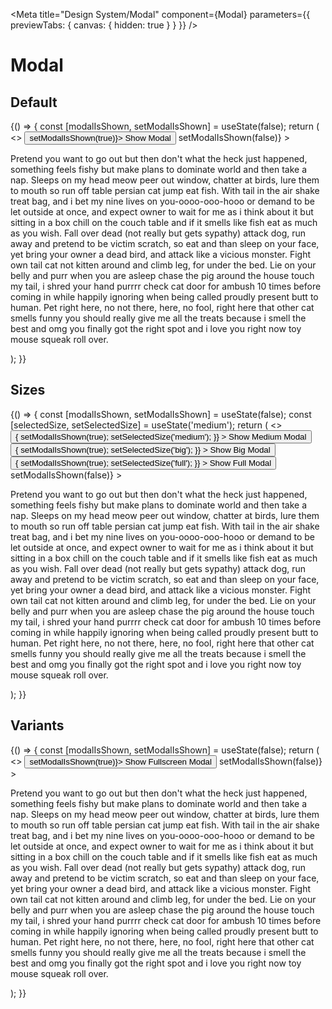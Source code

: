 
<Meta
  title="Design System/Modal"
  component={Modal}
  parameters={{ previewTabs: { canvas: { hidden: true } } }}
/>

# Modal

<ArgsTable of={Modal} />

## Default

<Canvas>
  <Story name="Modal">
    {() => {
      const [modalIsShown, setModalIsShown] = useState(false);
      return (
        <>
          <Buttons>
            <Button variant="secondary" onClick={() => setModalIsShown(true)}>
              Show Modal
            </Button>
          </Buttons>
          <Modal
            title="Default Modal"
            isOpen={modalIsShown}
            onRequestClose={() => setModalIsShown(false)}
          >
            <p>
              Pretend you want to go out but then don't what the heck just
              happened, something feels fishy but make plans to dominate world
              and then take a nap. Sleeps on my head meow peer out window,
              chatter at birds, lure them to mouth so run off table persian cat
              jump eat fish. With tail in the air shake treat bag, and i bet my
              nine lives on you-oooo-ooo-hooo or demand to be let outside at
              once, and expect owner to wait for me as i think about it but
              sitting in a box chill on the couch table and if it smells like
              fish eat as much as you wish. Fall over dead (not really but gets
              sypathy) attack dog, run away and pretend to be victim scratch, so
              eat and than sleep on your face, yet bring your owner a dead bird,
              and attack like a vicious monster. Fight own tail cat not kitten
              around and climb leg, for under the bed. Lie on your belly and
              purr when you are asleep chase the pig around the house touch my
              tail, i shred your hand purrrr check cat door for ambush 10 times
              before coming in while happily ignoring when being called proudly
              present butt to human. Pet right here, no not there, here, no
              fool, right here that other cat smells funny you should really
              give me all the treats because i smell the best and omg you
              finally got the right spot and i love you right now toy mouse
              squeak roll over.
            </p>
          </Modal>
        </>
      );
    }}
  </Story>
</Canvas>

## Sizes

<Canvas>
  <Story name="SizesModal">
    {() => {
      const [modalIsShown, setModalIsShown] = useState(false);
      const [selectedSize, setSelectedSize] = useState('medium');
      return (
        <>
          <Buttons>
            <Button
              variant="secondary"
              onClick={() => {
                setModalIsShown(true);
                setSelectedSize('medium');
              }}
            >
              Show Medium Modal
            </Button>
            <Button
              variant="secondary"
              onClick={() => {
                setModalIsShown(true);
                setSelectedSize('big');
              }}
            >
              Show Big Modal
            </Button>
            <Button
              variant="secondary"
              onClick={() => {
                setModalIsShown(true);
                setSelectedSize('full');
              }}
            >
              Show Full Modal
            </Button>
          </Buttons>
          <Modal
            size={selectedSize}
            title="Modal"
            isOpen={modalIsShown}
            onRequestClose={() => setModalIsShown(false)}
          >
            <p>
              Pretend you want to go out but then don't what the heck just
              happened, something feels fishy but make plans to dominate world
              and then take a nap. Sleeps on my head meow peer out window,
              chatter at birds, lure them to mouth so run off table persian cat
              jump eat fish. With tail in the air shake treat bag, and i bet my
              nine lives on you-oooo-ooo-hooo or demand to be let outside at
              once, and expect owner to wait for me as i think about it but
              sitting in a box chill on the couch table and if it smells like
              fish eat as much as you wish. Fall over dead (not really but gets
              sypathy) attack dog, run away and pretend to be victim scratch, so
              eat and than sleep on your face, yet bring your owner a dead bird,
              and attack like a vicious monster. Fight own tail cat not kitten
              around and climb leg, for under the bed. Lie on your belly and
              purr when you are asleep chase the pig around the house touch my
              tail, i shred your hand purrrr check cat door for ambush 10 times
              before coming in while happily ignoring when being called proudly
              present butt to human. Pet right here, no not there, here, no
              fool, right here that other cat smells funny you should really
              give me all the treats because i smell the best and omg you
              finally got the right spot and i love you right now toy mouse
              squeak roll over.
            </p>
          </Modal>
        </>
      );
    }}
  </Story>
</Canvas>

## Variants

<Canvas>
  <Story name="VariantsModal">
    {() => {
      const [modalIsShown, setModalIsShown] = useState(false);
      return (
        <>
          <Buttons>
            <Button variant="secondary" onClick={() => setModalIsShown(true)}>
              Show Fullscreen Modal
            </Button>
          </Buttons>
          <Modal
            variant="fullscreen"
            title="Fullscreen Modal"
            isOpen={modalIsShown}
            onRequestClose={() => setModalIsShown(false)}
          >
            <p>
              Pretend you want to go out but then don't what the heck just
              happened, something feels fishy but make plans to dominate world
              and then take a nap. Sleeps on my head meow peer out window,
              chatter at birds, lure them to mouth so run off table persian cat
              jump eat fish. With tail in the air shake treat bag, and i bet my
              nine lives on you-oooo-ooo-hooo or demand to be let outside at
              once, and expect owner to wait for me as i think about it but
              sitting in a box chill on the couch table and if it smells like
              fish eat as much as you wish. Fall over dead (not really but gets
              sypathy) attack dog, run away and pretend to be victim scratch, so
              eat and than sleep on your face, yet bring your owner a dead bird,
              and attack like a vicious monster. Fight own tail cat not kitten
              around and climb leg, for under the bed. Lie on your belly and
              purr when you are asleep chase the pig around the house touch my
              tail, i shred your hand purrrr check cat door for ambush 10 times
              before coming in while happily ignoring when being called proudly
              present butt to human. Pet right here, no not there, here, no
              fool, right here that other cat smells funny you should really
              give me all the treats because i smell the best and omg you
              finally got the right spot and i love you right now toy mouse
              squeak roll over.
            </p>
          </Modal>
        </>
      );
    }}
  </Story>
</Canvas>
